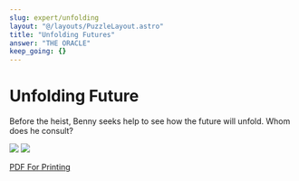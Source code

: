 ```yaml
---
slug: expert/unfolding
layout: "@/layouts/PuzzleLayout.astro"
title: "Unfolding Futures"
answer: "THE ORACLE"
keep_going: {}
---
```


# Unfolding Future

<div class="italics">
  Before the heist, Benny seeks help to see how the future will unfold. Whom does he consult?
</div>

<img src="/unfolding_future.png"> </img>
<img src="/unfolding_future_expert.png"> </img>

<a href="/Unfolding-Future-Expert.pdf">PDF For Printing</a>
